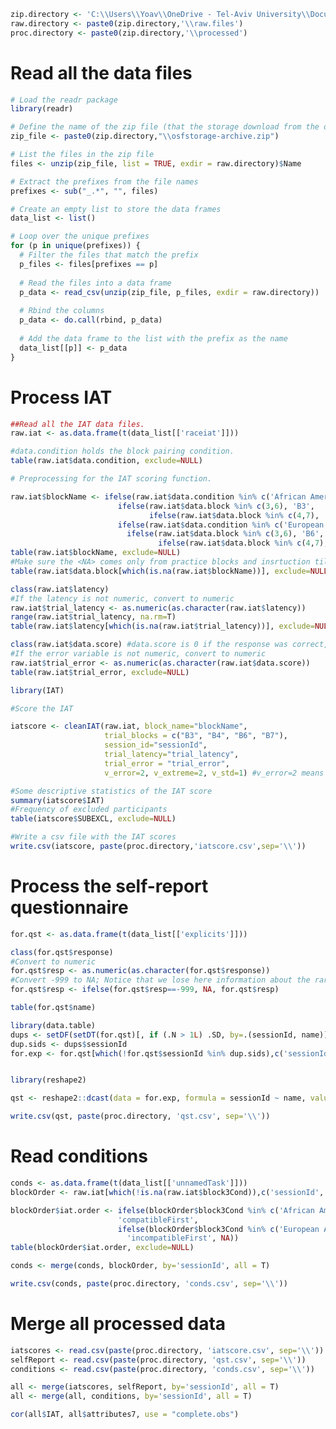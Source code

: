 
```r
zip.directory <- 'C:\\Users\\Yoav\\OneDrive - Tel-Aviv University\\Documents\\bigfiles\\datapipe\\raceiat1'
raw.directory <- paste0(zip.directory,'\\raw.files')
proc.directory <- paste0(zip.directory,'\\processed')
```


# Read all the data files

```r
# Load the readr package
library(readr)

# Define the name of the zip file (that the storage download from the osf)
zip_file <- paste0(zip.directory,"\\osfstorage-archive.zip")

# List the files in the zip file
files <- unzip(zip_file, list = TRUE, exdir = raw.directory)$Name

# Extract the prefixes from the file names
prefixes <- sub("_.*", "", files)

# Create an empty list to store the data frames
data_list <- list()

# Loop over the unique prefixes
for (p in unique(prefixes)) {
  # Filter the files that match the prefix
  p_files <- files[prefixes == p]
  
  # Read the files into a data frame
  p_data <- read_csv(unzip(zip_file, p_files, exdir = raw.directory))
  
  # Rbind the columns
  p_data <- do.call(rbind, p_data)
  
  # Add the data frame to the list with the prefix as the name
  data_list[[p]] <- p_data
}

```
# Process IAT

```r
##Read all the IAT data files.
raw.iat <- as.data.frame(t(data_list[['raceiat']]))
```

```r
#data.condition holds the block pairing condition.
table(raw.iat$data.condition, exclude=NULL)
```

```r
# Preprocessing for the IAT scoring function.

raw.iat$blockName <- ifelse(raw.iat$data.condition %in% c('African Americans/Bad words,European Americans/Good words', 'Black people/Bad words,White people/Good words'), 
                        ifelse(raw.iat$data.block %in% c(3,6), 'B3', 
                               ifelse(raw.iat$data.block %in% c(4,7), 'B4', NA)), 
                        ifelse(raw.iat$data.condition %in% c('European Americans/Bad words,African Americans/Good words', 'White people/Bad words,Black people/Good words'), 
                          ifelse(raw.iat$data.block %in% c(3,6), 'B6', 
                                 ifelse(raw.iat$data.block %in% c(4,7), 'B7', NA)), NA))
table(raw.iat$blockName, exclude=NULL)
#Make sure the <NA> comes only from practice blocks and insrtuction tiles
table(raw.iat$data.block[which(is.na(raw.iat$blockName))], exclude=NULL)
```

```r
class(raw.iat$latency)
#If the latency is not numeric, convert to numeric
raw.iat$trial_latency <- as.numeric(as.character(raw.iat$latency))
range(raw.iat$trial_latency, na.rm=T)
table(raw.iat$latency[which(is.na(raw.iat$trial_latency))], exclude=NULL)

class(raw.iat$data.score) #data.score is 0 if the response was correct, and 1 if it was an error.
#If the error variable is not numeric, convert to numeric
raw.iat$trial_error <- as.numeric(as.character(raw.iat$data.score))
table(raw.iat$trial_error, exclude=NULL)

```

```r
library(IAT)

#Score the IAT

iatscore <- cleanIAT(raw.iat, block_name="blockName", 
                     trial_blocks = c("B3", "B4", "B6", "B7"), 
                     session_id="sessionId", 
                     trial_latency="trial_latency",
                     trial_error = "trial_error", 
                     v_error=2, v_extreme=2, v_std=1) #v_error=2 means recode error latency to m+600

#Some descriptive statistics of the IAT score
summary(iatscore$IAT)
#Frequency of excluded participants
table(iatscore$SUBEXCL, exclude=NULL)
```

```r
#Write a csv file with the IAT scores
write.csv(iatscore, paste(proc.directory,'iatscore.csv',sep='\\'))
```

# Process the self-report questionnaire

```r
for.qst <- as.data.frame(t(data_list[['explicits']]))
```


```r
class(for.qst$response)
#Convert to numeric
for.qst$resp <- as.numeric(as.character(for.qst$response))
#Convert -999 to NA; Notice that we lose here information about the rare of skipping questions.
for.qst$resp <- ifelse(for.qst$resp==-999, NA, for.qst$resp)
```

```r
table(for.qst$name)
```


```r
library(data.table)
dups <- setDF(setDT(for.qst)[, if (.N > 1L) .SD, by=.(sessionId, name)])
dup.sids <- dups$sessionId
for.exp <- for.qst[which(!for.qst$sessionId %in% dup.sids),c('sessionId','name','resp')]


library(reshape2)

qst <- reshape2::dcast(data = for.exp, formula = sessionId ~ name, value.var = 'resp')
```

```r
write.csv(qst, paste(proc.directory, 'qst.csv', sep='\\'))
```

# Read conditions

```r
conds <- as.data.frame(t(data_list[['unnamedTask']]))
blockOrder <- raw.iat[which(!is.na(raw.iat$block3Cond)),c('sessionId','block3Cond')]

blockOrder$iat.order <- ifelse(blockOrder$block3Cond %in% c('African Americans/Bad words,European Americans/Good words', 'Black people/Bad words,White people/Good words'), 
                        'compatibleFirst', 
                        ifelse(blockOrder$block3Cond %in% c('European Americans/Bad words,African Americans/Good words', 'White people/Bad words,Black people/Good words'), 
                          'incompatibleFirst', NA))
table(blockOrder$iat.order, exclude=NULL)

conds <- merge(conds, blockOrder, by='sessionId', all = T)
```

```r
write.csv(conds, paste(proc.directory, 'conds.csv', sep='\\'))
```

# Merge all processed data

```r
iatscores <- read.csv(paste(proc.directory, 'iatscore.csv', sep='\\'))
selfReport <- read.csv(paste(proc.directory, 'qst.csv', sep='\\'))
conditions <- read.csv(paste(proc.directory, 'conds.csv', sep='\\'))
```

```r
all <- merge(iatscores, selfReport, by='sessionId', all = T)
all <- merge(all, conditions, by='sessionId', all = T)
```

```r
cor(all$IAT, all$attributes7, use = "complete.obs")
```
